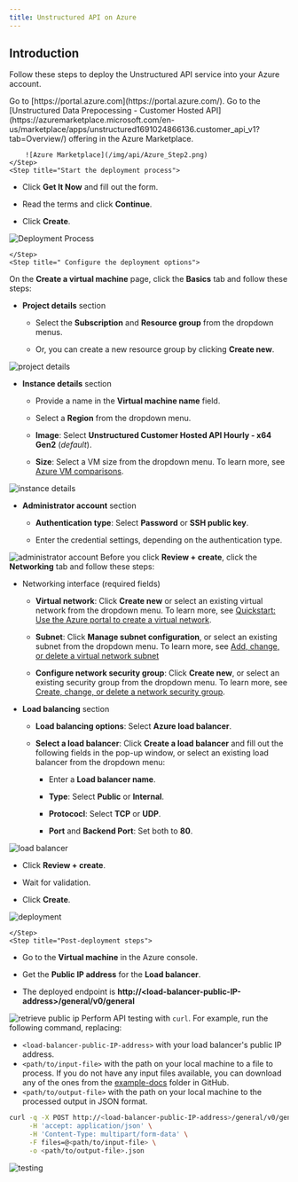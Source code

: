 ```yaml
---
title: Unstructured API on Azure
---
```


## Introduction

Follow these steps to deploy the Unstructured API service into your Azure account.

<Steps>
    <Step title=" Log in to the Azure Portal">
        Go to [https://portal.azure.com](https://portal.azure.com/).
    </Step>
    <Step title="Access Azure Marketplace">
        Go to the [Unstructured Data Prepocessing - Customer Hosted API](https://azuremarketplace.microsoft.com/en-us/marketplace/apps/unstructured1691024866136.customer_api_v1?tab=Overview/) offering in the Azure Marketplace.

        ![Azure Marketplace](/img/api/Azure_Step2.png)
    </Step>
    <Step title="Start the deployment process">
*   Click **Get It Now** and fill out the form.
    
*   Read the terms and click **Continue**.
    
*   Click **Create**.
    

![Deployment Process](/img/api/Azure_Step3.png)
        
    </Step>
    <Step title=" Configure the deployment options">
On the **Create a virtual machine** page, click the **Basics** tab and follow these steps:

*   **Project details** section
    
    *   Select the **Subscription** and **Resource group** from the dropdown menus.
        
    *   Or, you can create a new resource group by clicking **Create new**.
        
    

![project details](/img/api/Azure_Step4a.png)

*   **Instance details** section
    
    *   Provide a name in the **Virtual machine name** field.
        
    *   Select a **Region** from the dropdown menu.
        
    *   **Image**: Select **Unstructured Customer Hosted API Hourly - x64 Gen2** (_default_).
        
    *   **Size**: Select a VM size from the dropdown menu. To learn more, see [Azure VM comparisons](https://azure.microsoft.com/en-us/pricing/details/virtual-machines/linux/).
        
    

![instance details](/img/api/Azure_Step4b.png)

*   **Administrator account** section
    
    *   **Authentication type**: Select **Password** or **SSH public key**.
        
    *   Enter the credential settings, depending on the authentication type.
        
    

![administrator account](/img/api/Azure_Step4c.png)
    </Step>
    <Step title="Set up the load balancer">
Before you click **Review + create**, click the **Networking** tab and follow these steps:

*   Networking interface (required fields)
    
    *   **Virtual network**: Click **Create new** or select an existing virtual network from the dropdown menu. To learn more, see [Quickstart: Use the Azure portal to create a virtual network](https://learn.microsoft.com/en-us/azure/virtual-network/quick-create-portal).
        
    *   **Subnet**: Click **Manage subnet configuration**, or select an existing subnet from the dropdown menu. To learn more, see [Add, change, or delete a virtual network subnet](https://learn.microsoft.com/en-us/azure/virtual-network/virtual-network-manage-subnet?tabs=azure-portal)
        
    *   **Configure network security group**: Click **Create new**, or select an existing security group from the dropdown menu. To learn more, see [Create, change, or delete a network security group](https://learn.microsoft.com/en-us/azure/virtual-network/manage-network-security-group?tabs=network-security-group-portal).
        
    
*   **Load balancing** section
    
    *   **Load balancing options**: Select **Azure load balancer**.
        
    *   **Select a load balancer**: Click **Create a load balancer** and fill out the following fields in the pop-up window, or select an existing load balancer from the dropdown menu: 
        
        *   Enter a **Load balancer name**.
            
        *   **Type**: Select **Public** or **Internal**.
            
        *   **Protococl**: Select **TCP** or **UDP**.
            
        *   **Port** and **Backend Port**: Set both to **80**.
            
        
    

![load balancer](/img/api/Azure_Step5.png)
    </Step>
    <Step title="Finalize and deploy">
*   Click **Review + create**.
    
*   Wait for validation.
    
*   Click **Create**.       

![deployment](/img/api/Azure_Step6.png)

    </Step>
    <Step title="Post-deployment steps">
*   Go to the **Virtual machine** in the Azure console.
    
*   Get the **Public IP address** for the **Load balancer**.
    
*   The deployed endpoint is **http://\<load-balancer-public-IP-address>/general/v0/general**

![retrieve public ip](/img/api/Azure_Step7.png)
    </Step>
    <Step title="Verification and Testing">
Perform API testing with `curl`. For example, run the following command, replacing:

- `<load-balancer-public-IP-address>` with your load balancer's public IP address.
- `<path/to/input-file>` with the path on your local machine to a file to process. If you do not have any input files available, you can download any of the ones from the [example-docs](https://github.com/Unstructured-IO/unstructured/tree/main/example-docs) folder in GitHub.
- `<path/to/output-file>` with the path on your local machine to the processed output in JSON format.

```bash
curl -q -X POST http://<load-balancer-public-IP-address>/general/v0/general \
     -H 'accept: application/json' \
     -H 'Content-Type: multipart/form-data' \
     -F files=@<path/to/input-file> \
     -o <path/to/output-file>.json
```


![testing](/img/api/Azure_Step8.png)


<SharedPOSTSingleFile />
    </Step>        
</Steps>



